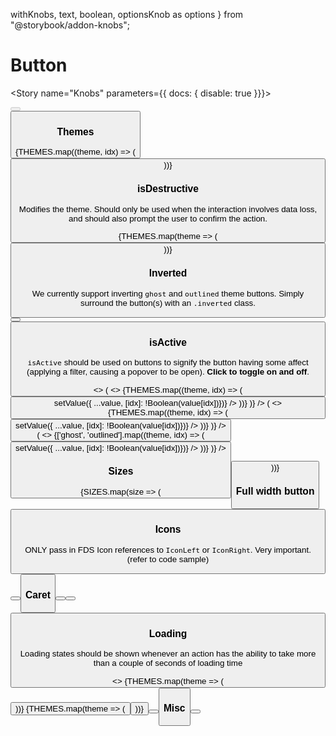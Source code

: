   withKnobs,
  text,
  boolean,
  optionsKnob as options
} from "@storybook/addon-knobs";


<Meta title="Components/Button" decorators={[withKnobs]} component={Button} />

# Button

<ImportPath component={Button} />

<Story name="Knobs" parameters={{ docs: { disable: true }}}>
  <div className={boolean("Inverted", false) ? 'inverted' : ''}>
    <Button
      disabled={boolean("disabled", undefined)}
      isLoading={boolean("isLoading", undefined)}
      isDestructive={boolean("isDestructive", undefined)}
      isActive={boolean("isActive", undefined)}
      hasCaret={boolean("hasCaret", undefined)}
      IconLeft={boolean("IconLeft") ? StarFilledIcon : undefined}
      IconRight={boolean("IconRight") ? StarFilledIcon : undefined}
      isFullWidth={boolean("isFullWidth", undefined)}
      size={options("size", arrayToOptions(SIZES), undefined, {
        display: "inline-radio"
      })}
      theme={options(
        "theme",
        arrayToOptions(THEMES),
        undefined,
        {
          display: "inline-radio"
        }
      )}
      label={text("text", "Button")}
    />
  </div>
</Story>

<Preview isExpanded>
  <Button label="Button" />
</Preview>

<Props of={Button} />

### Themes

<Preview>
  <Story name="Themes">
    <StoryWrapper>
    <IconButton Icon={StarFilledIcon} label="Icon" />
    {THEMES.map((theme, idx) => (
      <StoryItem key={idx}>
        <Button
          theme={theme}
          label={theme}
        />
      </StoryItem>
    ))}
    </StoryWrapper>
  </Story>
</Preview>


### isDestructive

Modifies the theme. Should only be used when the interaction involves data loss, and should also prompt the user to confirm the action.

<Preview>
  <Story name="Destructive">
    <StoryWrapper>
    {THEMES.map(theme => (
      <StoryItem>
        <Button
          theme={theme}
          isDestructive
          label={theme}
        />
      </StoryItem>
    ))}
    </StoryWrapper>
  </Story>
</Preview>

 ### Inverted

We currently support inverting `ghost` and `outlined` theme
buttons. Simply surround the button(s) with an `.inverted` class.

<Preview>
  <Story name="Inverted">
    <div class="inverted bgColor--blue padding--all rounded--all">
      <StoryWrapper>
        <StoryItem>
          <Button theme="ghost" label="Button" />
        </StoryItem>
        <StoryItem>
          <Button theme="outlined" label="Button" />
        </StoryItem>
      </StoryWrapper>
    </div>
  </Story>
</Preview> 


### isActive

`isActive` should be used on buttons to signify the button having
some affect (applying a filter, causing a popover to be open).
**Click to toggle on and off**.

<Preview>
  <Story name="isActive">
    <>
      <StoryWrapper>
        <State
          initialValue={{}}
          render={(value, setValue) => ( 
            <>
              {THEMES.map((theme, idx) => (
                <StoryItem>
                  <Button
                    theme={theme}
                    isActive={!value[idx]}
                    label={theme}
                    onClick={() => setValue({ ...value, [idx]: !Boolean(value[idx])})}
                  />
                </StoryItem>
              ))}
            </>
          )}
        />
        <State
          initialValue={{}}
          render={(value, setValue) => ( 
            <>
              {THEMES.map((theme, idx) => (
                <StoryItem>
                  <Button
                    theme={theme}
                    isActive={!value[idx]}
                    isDestructive
                    label={theme}
                    onClick={() => setValue({ ...value, [idx]: !Boolean(value[idx])})}
                  />
                </StoryItem>
              ))}
            </>
          )}
        />
      </StoryWrapper>
      <div class="inverted bgColor--blue padding--all rounded--all margin--top">
        <StoryWrapper>
          <State
            initialValue={{}}
            render={(value, setValue) => ( 
              <>
                {['ghost', 'outlined'].map((theme, idx) => (
                  <StoryItem>
                    <Button
                      theme={theme}
                      isActive={!value[idx]}
                      label={theme}
                      onClick={() => setValue({ ...value, [idx]: !Boolean(value[idx])})}
                    />
                  </StoryItem>
                ))}
              </>
            )}
          />
        </StoryWrapper>
      </div>
    </>
  </Story>
</Preview>

### Sizes

<Preview>
  <Story name="Button Sizes">
    {SIZES.map(size => (
      <div className="display--inlineBlock margin--right--half margin--bottom--half">
        <Button
          size={size}
          label="Button"
        />
      </div>
    ))}
  </Story>
</Preview>

### Full width button

<Preview>
  <Story name="Full Width">
    <Button
      isFullWidth
      label="Button"
    />
  </Story>
</Preview>

### Icons

ONLY pass in FDS Icon references to `IconLeft` or `IconRight`. Very important. (refer to code sample)

<Preview>
  <Story name="Icons">
    <StoryWrapper>
      <StoryItem>
        <Button IconLeft={StarFilledIcon} label="Button" />
      </StoryItem>
      <StoryItem>
        <Button IconRight={StarFilledIcon} label="Button" />
      </StoryItem>
      <StoryItem>
        <IconButton Icon={StarFilledIcon} label="Button" />
      </StoryItem>
    </StoryWrapper>
  </Story>
</Preview>

### Caret

<Preview>
  <Story name="Caret">
    <StoryWrapper>
      <StoryItem>
        <Button theme="blue" hasCaret label="Caret" />
      </StoryItem>
      <StoryItem>
        <Button theme="blue" hasCaret IconRight={StarFilledIcon} label="Caret" />
      </StoryItem>
      <StoryItem>
        <Button theme="blue" hasCaret IconRight={StarFilledIcon} label="Caret" />
      </StoryItem>
    </StoryWrapper>
  </Story>
</Preview>

### Loading

Loading states should be shown whenever an action has the ability 
to take more than a couple of seconds of loading time

<Preview>
  <Story name="Loading">
    <>
      <StoryWrapper>
      {THEMES.map(theme => (
        <StoryItem>
          <Button
            theme={theme}
            isLoading
            label="Button"
          />
        </StoryItem>
      ))}
      {THEMES.map(theme => (
        <StoryItem>
          <Button
            theme={theme}
            isDestructive
            isLoading
            label="Button"
          />
        </StoryItem>
      ))}
      </StoryWrapper>
      <div class="inverted bgColor--blue padding--all rounded--all margin--top">
        <StoryWrapper>
          <StoryItem>
            <Button theme="ghost" isLoading label="Button" />
          </StoryItem>
          <StoryItem>
            <Button theme="outlined" isLoading label="Button" />
          </StoryItem>
        </StoryWrapper>
      </div>
    </>
  </Story>
</Preview>

### Misc

<Preview>
  <Story name="Misc">
    <StoryWrapper>
      <StoryItem>
        <div style={{ width: '100px' }}>
          <Button label="Text can wrap" />
        </div>
      </StoryItem>
    </StoryWrapper>
  </Story>
</Preview>
